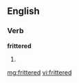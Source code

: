 ==English==

===Verb===
'''frittered'''

# {{past of|[[fritter]]}}

[[mg:frittered]]
[[vi:frittered]]